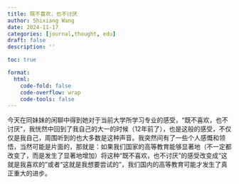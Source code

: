 ```yaml
---
title: 既不喜欢，也不讨厌
author: Shixiang Wang
date: 2024-11-17
categories: [journal,thought, edu]
draft: false
description: ''

toc: true

format:
  html:
    code-fold: false
    code-overflow: wrap
    code-tools: false
---
```


今天在同妹妹的闲聊中得到她对于当前大学所学习专业的感受，“既不喜欢，也不讨厌”，我恍然中回到了我自己的大一的时候（12年前了），也是这般的感受，不仅仅是我自己，周围听到的也大多数是这种声音。我突然间有了一些个人感慨和领悟，当然可能是片面的，那就是：如果我们国家的高等教育能够显著地（不一定都改变了，而是发生了显著地增加）将这种“既不喜欢，也不讨厌”的感受改变成“这就是我喜欢的”或者“这就是我想要尝试的”，我们国内的高等教育可能才发生了真正重大的进步。